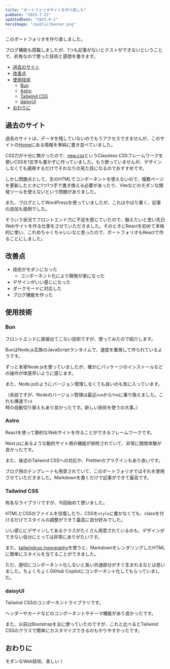 ```yaml
---
title: "ポートフォリオサイトを作り直した"
pubDate: "2025-7-21"
updatedDate: "2025-9-1"
heroImage: "/public/banner.png"
---
```



このポートフォリオを作り直しました。

ブログ機能も搭載しましたが、1つも記事がないとテストができないということで、折角なので使った技術と感想を書きます。

- [過去のサイト](#過去のサイト)
- [改善点](#改善点)
- [使用技術](#使用技術)
  - [Bun](#bun)
  - [Astro](#astro)
  - [Tailwind CSS](#tailwind-css)
  - [daisyUI](#daisyui)
- [おわりに](#おわりに)

## 過去のサイト

過去のサイトは、データを残していないのでもうアクセスできませんが、このサイトの[Home](/)にある情報を単純に書き並べていました。

CSS力が十分に無かったので、[new.css](https://newcss.net/)というClassless CSSフレームワークを使いCSSを1文字も書かずに作っていました。もう使っていませんが、デザインしなくても適用するだけでそれなりの見た目になるのでおすすめです。

しかし問題点として、生のHTMLでコンポーネントを使えないので、複数ページを更新したときに1つ1つ手で書き換える必要があったり、Viteなどのモダンな開発ツールを使えないという問題がありました。

また、ブログとしてWordPressを使っていましたが、これはやはり重く、記事の追加も面倒でした。

そういう状況でフロントエンド力に不足を感じていたので、鍛えたいと思い先日Webサイトを作る仕事をさせていただきました。そのときにReactを初めて本格的に使い、これめちゃくちゃいいなと思ったので、ポートフォリオもReactで作ることにしました。

## 改善点

- 技術がモダンになった
  - コンポーネント化により開発が楽になった
- デザインがいい感じになった
- ダークモードに対応した
- ブログ機能を作った

## 使用技術

### Bun

<LinkCard url="https://bun.sh/" />

フロントエンドに直接出てこない技術ですが、使ってみたので紹介します。

BunはNode.js互換のJavaScriptランタイムで、速度を重視して作られているようです。

ずっと本家Node.jsを使っていましたが、確かにパッケージのインストールなどの操作が体感早いように感じます。

また、Node.jsのようにバージョン管理しなくても良いのも気に入っています。

（余談ですが、Nodeのバージョン管理は最近`nvm`から`fnm`に乗り換えました。これも爆速で`cd`時の自動切り替えもあり良かったです。新しい技術を使うの大事。）

### Astro

<LinkCard url="https://astro.build/" />

Reactを使って静的なWebサイトを作ることができるフレームワークです。

Next.jsにあるような動的サイト用の機能が排除されていて、非常に開発体験が良かったです。

また、後述のTailwind CSSへの対応や、Prettierのプラグインもあり良いです。

ブログ用のテンプレートも用意されていて、このポートフォリオではそれを使用させていただきました。Markdownを書くだけで記事ができて最高です。

### Tailwind CSS

<LinkCard url="https://tailwindcss.com/" />

有名なライブラリですが、今回始めて使いました。

HTMLとCSSのファイルを往復したり、CSSを`style`に書かなくても、classを付けるだけでスタイルの調整ができて最高に自分好みでした。

いい感じにデザインしてあるクラスがたくさん用意されているのも、デザインができない自分にとっては非常にありがたいです。

また、[tailwindcss-typography](https://github.com/tailwindlabs/tailwindcss-typography)を使うと、MarkdownをレンダリングしたHTMLに簡単にスタイルを当てることができました。

ただ、適切にコンポーネント化しないと長い共通部分がすぐ生まれるなとは思いました。ちょくちょくGitHub Copilotにコンポーネント化してもらっていました。

### daisyUI

<LinkCard url="https://daisyui.com/" />

Tailwind CSSのコンポーネントライブラリです。

ヘッダーやカードなどのコンポーネントやテーマ機能があり良かったです。

また、以前はBootstrapを主に使っていたのですが、これと比べるとTailwind CSSのクラスで簡単にカスタマイズできるのもやりやすかったです。

## おわりに

モダンなWeb技術、楽しい！
